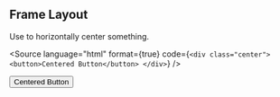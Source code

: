 
<Meta title="Layout/Frame" />

## Frame Layout

Use to horizontally center something.

<Source
    language="html"
    format={true}
    code={`
        <div class="center">
            <button>Centered Button</button>
        </div>
    `}
/>

<div class="center">
    <button>Centered Button</button>
</div>
